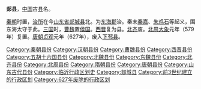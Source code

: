 {{Dablink|关于东晋时侨置县，参见：[[郯县_(东晋)|郯县 (东晋)]]。}}
'''郯县'''，[[中国|中国]]古[[县|县]]名。

[[秦朝|秦朝]]时置，[[治所|治所]]在今[[山东省|山东省]][[郯城县|郯城县]]北。为[[東海郡|东海郡]]治。秦末[[秦嘉|秦嘉]]、[[朱鸡石|朱鸡石]]等起义，围东海太守于此。[[三国|三国]]时，[[曹魏|曹魏]]置[[郯侯国|侯国]]。[[西晋|西晋]]复为县。[[北齐|北齐]]废。[[北周|北周]][[大象_(年号)|大象]]元年（579年）复置。[[唐朝|唐朝]][[貞觀_(唐朝)|贞观]]元年（627年），废入[[下邳縣|下邳县]]。

{{山东行政区划小作品}}
{{DEFAULTSORT:T}}
[[Category:秦朝县份|Category:秦朝县份]]
[[Category:汉朝县份|Category:汉朝县份]]
[[Category:曹魏县份|Category:曹魏县份]]
[[Category:西晋县份|Category:西晋县份]]
[[Category:五胡十六国县份|Category:五胡十六国县份]]
[[Category:北魏县份|Category:北魏县份]]
[[Category:东魏县份|Category:东魏县份]]
[[Category:北齐县份|Category:北齐县份]]
[[Category:北周县份|Category:北周县份]]
[[Category:隋朝县份|Category:隋朝县份]]
[[Category:唐朝县份|Category:唐朝县份]]
[[Category:山东古代县份|Category:山东古代县份]]
[[Category:临沂行政区划史|Category:临沂行政区划史]]
[[Category:郯城县|Category:郯城县]]
[[Category:前3世纪建立的行政区划|Category:前3世纪建立的行政区划]]
[[Category:627年废除的行政区划|Category:627年废除的行政区划]]